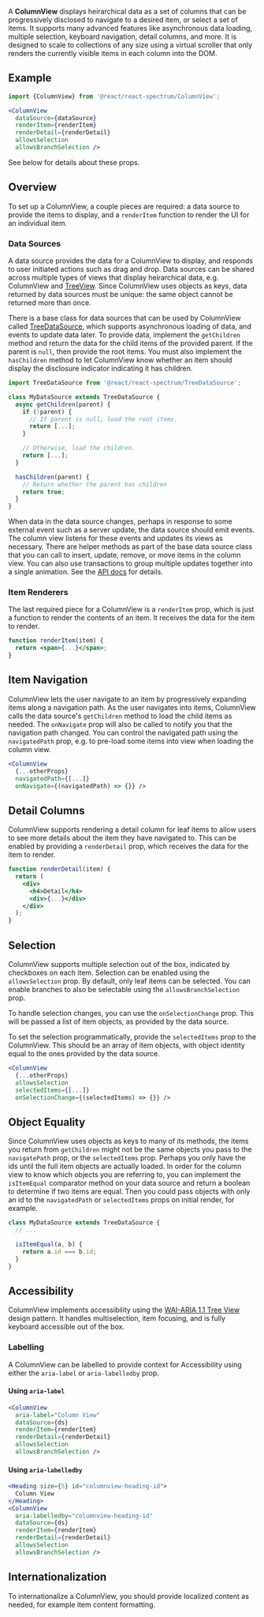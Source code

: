 
A **ColumnView** displays heirarchical data as a set of columns that can be progressively disclosed to
navigate to a desired item, or select a set of items. It supports many advanced features like asynchronous data loading,
multiple selection, keyboard navigation, detail columns, and more. It is designed to scale to collections of any size using a virtual
scroller that only renders the currently visible items in each column into the DOM.

## Example

<ColumnView
  dataSource={ds}
  renderItem={renderItem}
  renderDetail={renderDetail}
  allowsSelection
  allowsBranchSelection />

```jsx
import {ColumnView} from '@react/react-spectrum/ColumnView';

<ColumnView
  dataSource={dataSource}
  renderItem={renderItem}
  renderDetail={renderDetail}
  allowsSelection
  allowsBranchSelection />
```

See below for details about these props.

## Overview

To set up a ColumnView, a couple pieces are required: a data source to provide the items to display, and a `renderItem`
function to render the UI for an individual item.

### Data Sources

A data source provides the data for a ColumnView to display, and responds to user initiated actions such as drag and drop.
Data sources can be shared across multiple types of views that display heirarchical data, e.g. ColumnView and [TreeView](/components/TreeView).
Since ColumnView uses objects as keys, data returned by data sources must be unique: the same object cannot be returned more than once.

There is a base class for data sources that can be used by ColumnView called [TreeDataSource](/classes/TreeDataSource), which supports asynchronous
loading of data, and events to update data later. To provide data, implement the `getChildren` method and return the data for
the child items of the provided parent. If the parent is `null`, then provide the root items. You must also implement the
`hasChildren` method to let ColumnView know whether an item should display the disclosure indicator indicating it has children.

```javascript
import TreeDataSource from '@react/react-spectrum/TreeDataSource';

class MyDataSource extends TreeDataSource {
  async getChildren(parent) {
    if (!parent) {
      // If parent is null, load the root items.
      return [...];
    }

    // Otherwise, load the children.
    return [...];
  }

  hasChildren(parent) {
    // Return whether the parent has children
    return true;
  }
}
```

When data in the data source changes, perhaps in response to some external event such as a server update, the data source
should emit events. The column view listens for these events and updates its views as necessary. There are helper methods as part
of the base data source class that you can call to insert, update, remove, or move items in the column view. You can also use
transactions to group multiple updates together into a single animation. See the [API docs](/classes/TreeDataSource) for details.

### Item Renderers

The last required piece for a ColumnView is a `renderItem` prop, which is just a function to render the contents of an item.
It receives the data for the item to render.

```jsx
function renderItem(item) {
  return <span>{...}</span>;
}
```

## Item Navigation

ColumnView lets the user navigate to an item by progressively expanding items along a navigation path. As the user navigates
into items, ColumnView calls the data source's `getChildren` method to load the child items as needed. The `onNavigate` prop
will also be called to notify you that the navigation path changed. You can control the navigated path using the `navigatedPath`
prop, e.g. to pre-load some items into view when loading the column view.

```jsx
<ColumnView
  {...otherProps}
  navigatedPath={[...]}
  onNavigate={(navigatedPath) => {}} />
```

## Detail Columns

ColumnView supports rendering a detail column for leaf items to allow users to see more details about the item they have
navigated to. This can be enabled by providing a `renderDetail` prop, which receives the data for the item to render.

```jsx
function renderDetail(item) {
  return (
    <div>
      <h4>Detail</h4>
      <div>{...}</div>
    </div>
  );
}
```

## Selection

ColumnView supports multiple selection out of the box, indicated by checkboxes on each item. Selection can
be enabled using the `allowsSelection` prop. By default, only leaf items can be selected. You can enable branches
to also be selectable using the `allowsBranchSelection` prop.

To handle selection changes, you can use the `onSelectionChange` prop. This will be passed a list of item objects, as provided
by the data source.

To set the selection programmatically, provide the `selectedItems` prop to the ColumnView. This should be an array of item objects,
with object identity equal to the ones provided by the data source.

```jsx
<ColumnView
  {...otherProps}
  allowsSelection
  selectedItems={[...]}
  onSelectionChange={(selectedItems) => {}} />
```

## Object Equality

Since ColumnView uses objects as keys to many of its methods, the items you return from `getChildren` might not be the same objects
you pass to the `navigatePath` prop, or the `selectedItems` prop. Perhaps you only have the ids until the full item objects are actually
loaded. In order for the column view to know which objects you are referring to, you can implement the `isItemEqual` comparator method
on your data source and return a boolean to determine if two items are equal. Then you could pass objects with only an id to the `navigatedPath`
or `selectedItems` props on initial render, for example.

```javascript
class MyDataSource extends TreeDataSource {
  // ...

  isItemEqual(a, b) {
    return a.id === b.id;
  }
}
```

## Accessibility

ColumnView implements accessibility using the [WAI-ARIA 1.1 Tree View](https://www.w3.org/TR/wai-aria-practices-1.1/#TreeView) design pattern. It handles multiselection, item focusing, and is fully keyboard accessible out of the box.

### Labelling

A ColumnView can be labelled to provide context for Accessibility using either the `aria-label` or `aria-labelledby` prop.

#### Using `aria-label`

```jsx
<ColumnView
  aria-label="Column View"
  dataSource={ds}
  renderItem={renderItem}
  renderDetail={renderDetail}
  allowsSelection
  allowsBranchSelection />
```

#### Using `aria-labelledby`

```jsx
<Heading size={5} id="columnview-heading-id">
  Column View
</Heading>
<ColumnView
  aria-labelledby="columnview-heading-id"
  dataSource={ds}
  renderItem={renderItem}
  renderDetail={renderDetail}
  allowsSelection
  allowsBranchSelection />
```

## Internationalization

To internationalize a ColumnView, you should provide localized content as needed, for example item content formatting.
